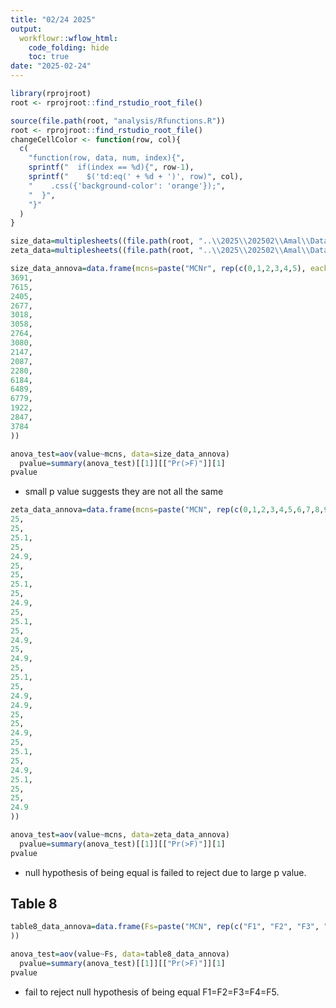 ```yaml
---
title: "02/24 2025"
output:
  workflowr::wflow_html:
    code_folding: hide
    toc: true
date: "2025-02-24"
---
```



```r
library(rprojroot)
root <- rprojroot::find_rstudio_root_file()
```



```r
source(file.path(root, "analysis/Rfunctions.R"))
root <- rprojroot::find_rstudio_root_file()
changeCellColor <- function(row, col){
  c(
    "function(row, data, num, index){",
    sprintf("  if(index == %d){", row-1),
    sprintf("    $('td:eq(' + %d + ')', row)", col),
    "    .css({'background-color': 'orange'});",
    "  }",
    "}"  
  )
}
```



```r
size_data=multiplesheets((file.path(root, "..\\2025\\202502\\Amal\\Data Submission for Statistical Analysis\\size Amal.xlsx")))
zeta_data=multiplesheets((file.path(root, "..\\2025\\202502\\Amal\\Data Submission for Statistical Analysis\\zeta Amal.xlsx")))
```


```r
size_data_annova=data.frame(mcns=paste("MCNr", rep(c(0,1,2,3,4,5), each=3), sep="_"), value=c(3930,
3691,
7615,
2405,
2677,
3018,
3058,
2764,
3080,
2147,
2087,
2280,
6184,
6489,
6779,
1922,
2847,
3784
))

anova_test=aov(value~mcns, data=size_data_annova)
  pvalue=summary(anova_test)[[1]][["Pr(>F)"]][1]
pvalue  
```
* small p value suggests they are not all the same 



```r
zeta_data_annova=data.frame(mcns=paste("MCN", rep(c(0,1,2,3,4,5,6,7,8,9,10), each=3), sep="_"), value=c(25,
25,
25,
25.1,
25,
24.9,
25,
25,
25.1,
25,
24.9,
25,
25.1,
25,
24.9,
25,
24.9,
25,
25.1,
25,
24.9,
24.9,
25,
25,
24.9,
25,
25.1,
25,
24.9,
25.1,
25,
25,
24.9
))

anova_test=aov(value~mcns, data=zeta_data_annova)
  pvalue=summary(anova_test)[[1]][["Pr(>F)"]][1]
pvalue  
```

* null hypothesis of being equal is failed to reject due to large p value. 




## Table 8 



```r
table8_data_annova=data.frame(Fs=paste("MCN", rep(c("F1", "F2", "F3", "F4", "F5"), each=3), sep="_"), value=c(0.532, 0.685, 0.551, 0.676, 0.663, 0.710, 0.570, 0.339, 0.341, 0.483, 0.418, 0.612, 0.531, 0.620, 0.050
))

anova_test=aov(value~Fs, data=table8_data_annova)
  pvalue=summary(anova_test)[[1]][["Pr(>F)"]][1]
pvalue  
```

* fail to reject null hypothesis of being equal F1=F2=F3=F4=F5.  